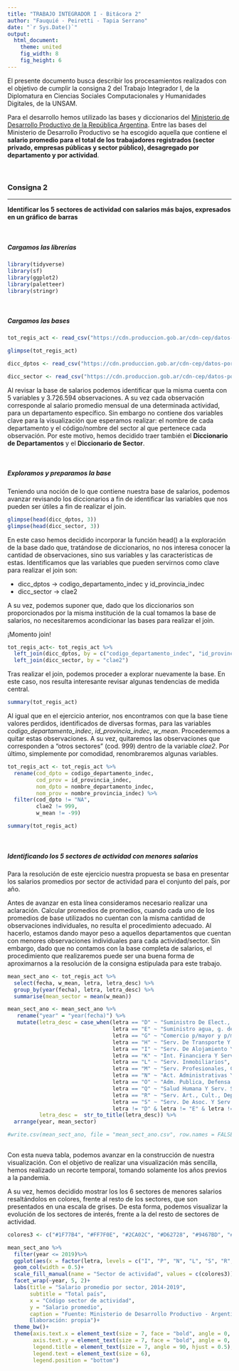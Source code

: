 ```yaml
---
title: "TRABAJO INTEGRADOR I - Bitácora 2"
author: "Fauquié - Peiretti - Tapia Serrano"
date: "`r Sys.Date()`"
output: 
  html_document: 
    theme: united
    fig_width: 8
    fig_height: 6
---
```


El presente documento busca describir los procesamientos realizados con el objetivo de cumplir la consigna 2 del Trabajo Integrador I, de la Diplomatura en Ciencias Sociales Computacionales y Humanidades Digitales, de la UNSAM.

Para el desarrollo hemos utilizado las bases y diccionarios del [Ministerio de Desarrollo Productivo de la República Argentina](https://datos.produccion.gob.ar/dataset/salarios-por-departamento-partido-y-sector-de-actividad). Entre las bases del Ministerio de Desarrollo Productivo se ha escogido aquella que contiene el **salario promedio para el total de los trabajadores registrados (sector privado, empresas públicas y sector público), desagregado por departamento y por actividad**.

<br>

### Consigna 2
_______________________________________________________________________________________
**Identificar los 5 sectores de actividad con salarios más bajos, expresados en un gráfico de barras**

<br>

##### Cargamos las librerías
```r
library(tidyverse)
library(sf)
library(ggplot2)
library(paletteer)
library(stringr)
```

<br>

##### Cargamos las bases

```r
tot_regis_act <- read_csv("https://cdn.produccion.gob.ar/cdn-cep/datos-por-departamento/salarios/w_mean_depto_total_clae2.csv")

glimpse(tot_regis_act)

dicc_dptos <- read_csv("https://cdn.produccion.gob.ar/cdn-cep/datos-por-departamento/diccionario_cod_depto.csv")

dicc_sector <- read_csv("https://cdn.produccion.gob.ar/cdn-cep/datos-por-departamento/diccionario_clae2.csv")
```

Al revisar la base de salarios podemos identificar que la misma cuenta con 5 variables y 3.726.594 observaciones. A su vez cada observación corresponde al salario promedio mensual de una determinada actividad, para un departamento específico.
Sin embargo no contiene dos variables clave para la visualización que esperamos realizar: el nombre de cada departamento y el código/nombre del sector al que pertenece cada observación. Por este motivo, hemos decidido traer también el **Diccionario de Departamentos** y el **Diccionario de Sector**.

<br>

##### Exploramos y preparamos la base

Teniendo una noción de lo que contiene nuestra base de salarios, podemos avanzar revisando los diccionarios a fin de identificar las variables que nos pueden ser útiles a fin de realizar el join.

```r
glimpse(head(dicc_dptos, 3))
glimpse(head(dicc_sector, 3))
```
En este caso hemos decidido incorporar la función head() a la exploración de la base dado que, tratándose de diccionarios, no nos interesa conocer la cantidad de observaciones, sino sus variables y las características de estas.
Identificamos que las variables que pueden servirnos como clave para realizar el join son:

- dicc_dptos -> codigo_departamento_indec y id_provincia_indec
- dicc_sector -> clae2

A su vez, podemos suponer que, dado que los diccionarios son proporcionados por la misma institución de la cual tomamos la base de salarios, no necesitaremos acondicionar las bases para realizar el join.

¡Momento join!

```r
tot_regis_act<- tot_regis_act %>% 
  left_join(dicc_dptos, by = c("codigo_departamento_indec", "id_provincia_indec")) %>% 
  left_join(dicc_sector, by = "clae2")
```

Tras realizar el join, podemos proceder a explorar nuevamente la base. En este caso, nos resulta interesante revisar algunas tendencias de medida central.

```r
summary(tot_regis_act)
```

Al igual que en el ejercicio anterior, nos encontramos con que la base tiene valores perdidos, identificados de diversas formas, para las variables *codigo_departamento_indec*, *id_provincia_indec*, *w_mean*. Procederemos a quitar estas observaciones. A su vez, quitaremos las observaciones que corresponden a "otros sectores" (cod. 999) dentro de la variable *clae2*.
Por último, simplemente por comodidad, renombraremos algunas variables.

```r
tot_regis_act <- tot_regis_act %>% 
  rename(cod_dpto = codigo_departamento_indec,
         cod_prov = id_provincia_indec,
         nom_dpto = nombre_departamento_indec,
         nom_prov = nombre_provincia_indec) %>% 
  filter(cod_dpto != "NA",
         clae2 != 999,
         w_mean != -99)

summary(tot_regis_act)
```

<br>

##### Identificando los 5 sectores de actividad con menores salarios

Para la resolución de este ejercicio nuestra propuesta se basa en presentar los salarios promedios por sector de actividad para el conjunto del país, por año.

Antes de avanzar en esta línea consideramos necesario realizar una aclaración. Calcular promedios de promedios, cuando cada uno de los promedios de base utilizados no cuentan con la misma cantidad de observaciones individuales, no resulta el procedimiento adecuado. Al hacerlo, estamos dando mayor peso a aquellos departamentos que cuentan con menores observaciones individuales para cada actividad/sector. Sin embargo, dado que no contamos con la base completa de salarios, el procedimiento que realizaremos puede ser una buena forma de aproximarnos a la resolución de la consigna estipulada para este trabajo.

```r
mean_sect_ano <- tot_regis_act %>% 
  select(fecha, w_mean, letra, letra_desc) %>% 
  group_by(year(fecha), letra, letra_desc) %>% 
  summarise(mean_sector = mean(w_mean))

mean_sect_ano <- mean_sect_ano %>% 
   rename("year" = "year(fecha)") %>% 
   mutate(letra_desc = case_when(letra == "D" ~ "Suministro De Elect., Gas, Vapor, A. A.",
                                 letra == "E" ~ "Suministro agua, g. de residuos y saneamiento",
                                 letra == "G" ~ "Comercio p/mayor y p/menor, rep. de vehiculos",
                                 letra == "H" ~ "Serv. De Transporte Y Almacenamiento",
                                 letra == "I" ~ "Serv. De Alojamiento Y Serv. De Comida",
                                 letra == "K" ~ "Int. Financiera Y Serv. De Seguros",
                                 letra == "L" ~ "Serv. Inmobiliarios",
                                 letra == "M" ~ "Serv. Profesionales, Científicos Y Técnicos",
                                 letra == "N" ~ "Act. Administrativas Y Serv. De Apoyo",
                                 letra == "O" ~ "Adm. Publica, Defensa Y S. S. Obligatoria",
                                 letra == "Q" ~ "Salud Humana Y Serv. Soc.",
                                 letra == "R" ~ "Serv. Art., Cult., Dep.  Y Esparcimiento",
                                 letra == "S" ~ "Serv. De Asoc. Y Serv. Personales",
                                 letra != "D" & letra != "E" & letra != "G" & letra != "H" & letra != "I" & letra != "K" & letra != "L" & letra != "M" & letra != "N" & letra != "O" & letra != "Q" & letra != "R" & letra != "S" ~ letra_desc),
          letra_desc =  str_to_title(letra_desc)) %>% 
  arrange(year, mean_sector)

#write.csv(mean_sect_ano, file = "mean_sect_ano.csv", row.names = FALSE)
            
```


Con esta nueva tabla, podemos avanzar en la construcción de nuestra visualización. Con el objetivo de realizar una visualización más sencilla, hemos realizado un recorte temporal, tomando solamente los años previos a la pandemia.

A su vez, hemos decidido mostrar los los 6 sectores de menores salarios resaltándolos en colores, frente al resto de los sectores, que son presentados en una escala de grises. De esta forma, podemos visualizar la evolución de los sectores de interés, frente a la del resto de sectores de actividad.



```r
colores3 <- c("#1F77B4", "#FF7F0E", "#2CA02C", "#D62728", "#9467BD", "#E377C2", paletteer_dynamic("cartography::grey.pal", 13))

mean_sect_ano %>%
  filter(year <= 2019)%>% 
  ggplot(aes(x = factor(letra, levels = c("I", "P", "N", "L", "S", "R", "F", "G", "Q", "A", "M", "O", "C", "J", "E", "H", "K", "D", "B")), y = mean_sector, fill = factor(letra_desc, levels = c("Serv. De Alojamiento Y Serv. De Comida", "Enseñanza", "Act. Administrativas Y Serv. De Apoyo", "Serv. Inmobiliarios", "Serv. De Asoc. Y Serv. Personales", "Serv. Art., Cult., Dep.  Y Esparcimiento", "Construcción", "Comercio P/Mayor Y P/Menor, Rep. De Vehiculos", "Salud Humana Y Serv. Soc.", "Agricultura, Ganadería, Caza, Silvicultura Y Pesca", "Serv. Profesionales, Científicos Y Técnicos", "Adm. Publica, Defensa Y S. S. Obligatoria", "Industria Manufacturera", "Información Y Comunicaciones", "Suministro Agua, G. De Residuos Y Saneamiento", "Serv. De Transporte Y Almacenamiento", "Int. Financiera Y Serv. De Seguros", "Suministro De Elect., Gas, Vapor, A. A.", "Explotacion De Minas Y Canteras"))))+
  geom_col(width = 0.5)+
  scale_fill_manual(name = "Sector de actividad", values = c(colores3))+
  facet_wrap(~year, 5, 2)+
  labs(title = "Salario promedio por sector, 2014-2019",
       subtitle = "Total país",
       x = "Código sector de actividad",
       y = "Salario promedio",
       caption = "Fuente: Ministerio de Desarrollo Productivo - Argentina
       Elaboración: propia")+
  theme_bw()+
  theme(axis.text.x = element_text(size = 7, face = "bold", angle = 0, vjust = 0.4),
        axis.text.y = element_text(size = 7, face = "bold", angle = 0, vjust = 0.4),
        legend.title = element_text(size = 7, angle = 90, hjust = 0.5),
        legend.text = element_text(size = 6),
        legend.position = "bottom")
```











